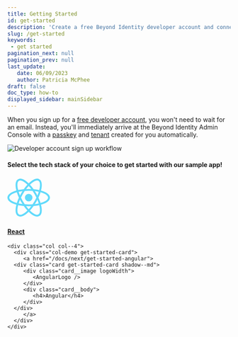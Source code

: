 ```yaml
---
title: Getting Started
id: get-started
description: 'Create a free Beyond Identity developer account and connect it to our sample application. This application demonstrates common workflows, like creating realms, applications, and passkeys (public-private key pairs) for user authentication.'
slug: /get-started
keywords: 
 - get started
pagination_next: null
pagination_prev: null
last_update: 
   date: 06/09/2023
   author: Patricia McPhee
draft: false
doc_type: how-to
displayed_sidebar: mainSidebar
---
```



When you sign up for a [free developer account](https://www.beyondidentity.com/developers/signup), you won't need to wait for an email. Instead, you'll immediately arrive at the Beyond Identity Admin Console with a <a href="#" data-tooltip="A public and private key pair. The private key is generated and stored and never leaves the user’s devices’ hardware root of trust. The public key, on the other hand, is sent to the Beyond Identity cloud. All keys are cryptographically linked to the user and can be centrally managed using our APIs.">passkey</a> and <a href="#" data-tooltip="A Beyond Identity tenant represents an organization in the Beyond Identity Cloud. It serves as the root container for all other cloud components in your configuration. Your tenant has a unique identifier, a modifiable name, and contains one or more realms that make up the organization.">tenant</a> created for you automatically.


<img src={DevSignUpFlow} id="workflows" alt="Developer account sign up workflow" />


<br />


<section class="sdk-cards">
<h4 class="center">Select the tech stack of your choice to get started with our sample app!</h4>
<div class="container get-started-container">
  <div class="row">
   <div class="col col--4 col--offset-2">
      <div class="col-demo get-started-card">
         <a href="/docs/next/get-started-react">
      <div class="card get-started-card shadow--md">
         <div class="card__image logoWidth">
            <svg xmlns="http://www.w3.org/2000/svg" width="96" height="96" viewBox="-11.5 -10.23174 23 20.46348">
              <circle cx="0" cy="0" r="2.05" fill="#61dafb"/>
              <g stroke="#61dafb" stroke-width="1" fill="none">
                <ellipse rx="11" ry="4.2"/>
                <ellipse rx="11" ry="4.2" transform="rotate(60)"/>
                <ellipse rx="11" ry="4.2" transform="rotate(120)"/>
              </g>
</svg>
         </div> 
         <div class="card__body">
            <h4>React</h4>
         </div>      
      </div>
         </a>
      </div>
    </div>
    
    <div class="col col--4">
      <div class="col-demo get-started-card">
         <a href="/docs/next/get-started-angular">
      <div class="card get-started-card shadow--md">
         <div class="card__image logoWidth">
            <AngularLogo />
         </div> 
         <div class="card__body">
            <h4>Angular</h4>
         </div>      
      </div>
         </a>
      </div>
    </div>
   </div>
</div>
</section>







